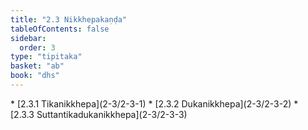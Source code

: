 ```yaml
---
title: "2.3 Nikkhepakaṇḍa"
tableOfContents: false
sidebar:
  order: 3
type: "tipitaka"
basket: "ab"
book: "dhs"
---
```



<DynamicBreadcrumb />



<TableOfContents book="dhs" section="2.3">
* [2.3.1 Tikanikkhepa](2-3/2-3-1)
* [2.3.2 Dukanikkhepa](2-3/2-3-2)
* [2.3.3 Suttantikadukanikkhepa](2-3/2-3-3)
</TableOfContents>